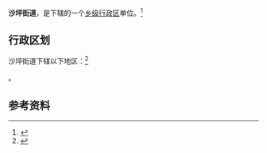 {{中国乡级行政区
|景观照片文件名 = 
|景观照片描述 = 
|汉语拼音 = 
|其他语言 = 
|其他语言名称 = 
|旧称 = 
|地名出处 = 
|位置图文件名 = 
|位置图描述 = 
|自定义图片= 
|建置时间 = 
|政府驻地 = 
|毗邻 = 
|总面积 = 
|总人口 = 
|总人口年份 = 
|户籍人口 = 
|户籍人口年份 = 
|常住人口 = 
|常住人口年份 = 
|人口密度 = 
|GDP = 
|GDP年份 = 
|邮政编码 = 
|电话区号 = 353
|官方网站 = 
|网站名称 = 
|14/03/03/005/000}}

'''沙坪街道'''，是{{PRC admin/fullname|14/03/03/005/000|3}}下辖的一个[[乡级行政区|乡级行政区]]单位。<ref>{{PRC admin/ref sgc|{{PRC admin/parent|14/03/03/005/000}}}}</ref>

== 行政区划 ==

沙坪街道下辖以下地区：<ref>{{PRC admin/ref sgc|14/03/03/005/000}}</ref>

{{PRC admin/children|14/03/03/005/000}}。

== 参考资料 ==

{{reflist}}

{{PRC admin/navcat|14/03/03/005/000}}
{{山西行政区划小作品}}